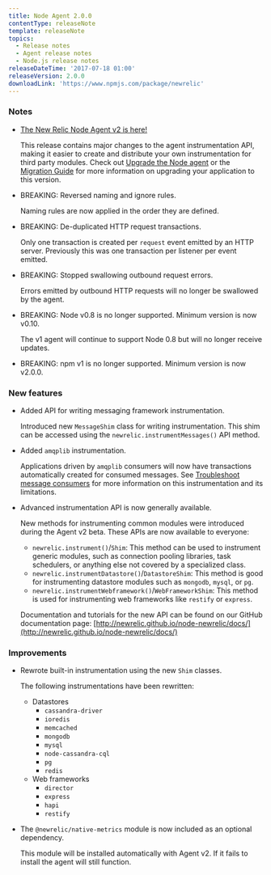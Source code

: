 ```yaml
---
title: Node Agent 2.0.0
contentType: releaseNote
template: releaseNote
topics:
  - Release notes
  - Agent release notes
  - Node.js release notes
releaseDateTime: '2017-07-18 01:00'
releaseVersion: 2.0.0
downloadLink: 'https://www.npmjs.com/package/newrelic'
---
```


### Notes

* [The New Relic Node Agent v2 is here!](https://blog.newrelic.com/2017/07/18/nodejs-agent-v2-api/)

  This release contains major changes to the agent instrumentation API, making it easier to create and distribute your own instrumentation for third party modules. Check out [Upgrade the Node agent](https://docs.newrelic.com/docs/agents/nodejs-agent/installation-configuration/upgrade-nodejs-agent) or the [Migration Guide](https://github.com/newrelic/node-newrelic/blob/master/Migration%20Guide.md) for more information on upgrading your application to this version.
* BREAKING: Reversed naming and ignore rules.

  Naming rules are now applied in the order they are defined.
* BREAKING: De-duplicated HTTP request transactions.

  Only one transaction is created per `request` event emitted by an HTTP server. Previously this was one transaction per listener per event emitted.
* BREAKING: Stopped swallowing outbound request errors.

  Errors emitted by outbound HTTP requests will no longer be swallowed by the agent.
* BREAKING: Node v0.8 is no longer supported. Minimum version is now v0.10.

  The v1 agent will continue to support Node 0.8 but will no longer receive updates.
* BREAKING: npm v1 is no longer supported. Minimum version is now v2.0.0.

### New features

* Added API for writing messaging framework instrumentation.

  Introduced new `MessageShim` class for writing instrumentation. This shim can be accessed using the `newrelic.instrumentMessages()` API method.
* Added `amqplib` instrumentation.

  Applications driven by `amqplib` consumers will now have transactions automatically created for consumed messages. See [Troubleshoot message consumers](https://docs.newrelic.com/docs/agents/nodejs-agent/troubleshooting/troubleshoot-message-consumers) for more information on this instrumentation and its limitations.
* Advanced instrumentation API is now generally available.

  New methods for instrumenting common modules were introduced during the Agent v2 beta. These APIs are now available to everyone:

  * `newrelic.instrument()`/`Shim`: This method can be used to instrument generic modules, such as connection pooling libraries, task schedulers, or anything else not covered by a specialized class.
  * `newrelic.instrumentDatastore()`/`DatastoreShim`: This method is good for instrumenting datastore modules such as `mongodb`, `mysql`, or `pg`.
  * `newrelic.instrumentWebframework()`/`WebFrameworkShim`: This method is used for instrumenting web frameworks like `restify` or `express`.

  Documentation and tutorials for the new API can be found on our GitHub documentation page: [http://newrelic.github.io/node-newrelic/docs/](http://newrelic.github.io/node-newrelic/docs/)

### Improvements

* Rewrote built-in instrumentation using the new `Shim` classes.

  The following instrumentations have been rewritten:

  * Datastores
    * `cassandra-driver`
    * `ioredis`
    * `memcached`
    * `mongodb`
    * `mysql`
    * `node-cassandra-cql`
    * `pg`
    * `redis`
  * Web frameworks
    * `director`
    * `express`
    * `hapi`
    * `restify`
* The `@newrelic/native-metrics` module is now included as an optional dependency.

  This module will be installed automatically with Agent v2. If it fails to install the agent will still function.
